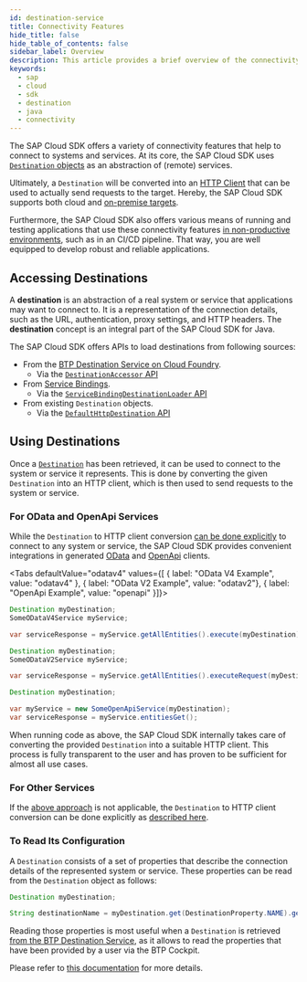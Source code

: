```yaml
---
id: destination-service
title: Connectivity Features
hide_title: false
hide_table_of_contents: false
sidebar_label: Overview
description: This article provides a brief overview of the connectivity features of the SAP Cloud SDK.
keywords:
  - sap
  - cloud
  - sdk
  - destination
  - java
  - connectivity
---
```



The SAP Cloud SDK offers a variety of connectivity features that help to connect to systems and services.
At its core, the SAP Cloud SDK uses [`Destination` objects](#accessing-destinations) as an abstraction of (remote) services.

Ultimately, a `Destination` will be converted into an [HTTP Client](http-client) that can be used to actually send requests to the target.
Hereby, the SAP Cloud SDK supports both cloud and [on-premise targets](on-premise).

Furthermore, the SAP Cloud SDK also offers various means of running and testing applications that use these connectivity features [in non-productive environments](running-locally), such as in an CI/CD pipeline.
That way, you are well equipped to develop robust and reliable applications.

## Accessing Destinations

A **destination** is an abstraction of a real system or service that applications may want to connect to.
It is a representation of the connection details, such as the URL, authentication, proxy settings, and HTTP headers.
The **destination** concept is an integral part of the SAP Cloud SDK for Java.

The SAP Cloud SDK offers APIs to load destinations from following sources:

- From the [BTP Destination Service on Cloud Foundry](https://api.sap.com/api/SAP_CP_CF_Connectivity_Destination/overview).
  - Via the [`DestinationAccessor` API](btp-destination-service)
- From [Service Bindings](https://github.com/SAP/btp-environment-variable-access/wiki/Fundamentals#service-binding).
  - Via the [`ServiceBindingDestinationLoader` API](service-bindings)
- From existing `Destination` objects.
  - Via the [`DefaultHttpDestination` API](http-destinations)

## Using Destinations

Once a [`Destination`](pathname:///java-api/v5/com/sap/cloud/sdk/cloudplatform/connectivity/Destination.html) has been retrieved, it can be used to connect to the system or service it represents.
This is done by converting the given `Destination` into an HTTP client, which is then used to send requests to the system or service.

### For OData and OpenApi Services

While the `Destination` to HTTP client conversion [can be done explicitly](#for-other-services) to connect to any system or service, the SAP Cloud SDK provides convenient integrations in generated [OData](../odata/vdm-generator) and [OpenApi](../rest/generate-rest-client) clients.

<Tabs defaultValue="odatav4" values={[ { label: "OData V4 Example", value: "odatav4" }, { label: "OData V2 Example", value: "odatav2"}, { label: "OpenApi Example", value: "openapi" }]}>

<TabItem value="odatav4">

```java
Destination myDestination;
SomeODataV4Service myService;

var serviceResponse = myService.getAllEntities().execute(myDestination);
```

</TabItem>

<TabItem value="odatav2">

```java
Destination myDestination;
SomeODataV2Service myService;

var serviceResponse = myService.getAllEntities().executeRequest(myDestination);
```

</TabItem>

<TabItem value="openapi">

```java
Destination myDestination;

var myService = new SomeOpenApiService(myDestination);
var serviceResponse = myService.entitiesGet();
```

</TabItem>

</Tabs>

When running code as above, the SAP Cloud SDK internally takes care of converting the provided `Destination` into a suitable HTTP client.
This process is fully transparent to the user and has proven to be sufficient for almost all use cases.

### For Other Services

If the [above approach](#for-odata-and-openapi-services) is not applicable, the `Destination` to HTTP client conversion can be done explicitly as [described here](http-client).

### To Read Its Configuration

A `Destination` consists of a set of properties that describe the connection details of the represented system or service.
These properties can be read from the `Destination` object as follows:

```java
Destination myDestination;

String destinationName = myDestination.get(DestinationProperty.NAME).getOrElse("");
```

Reading those properties is most useful when a `Destination` is retrieved [from the BTP Destination Service](btp-destination-service), as it allows to read the properties that have been provided by a user via the BTP Cockpit.

Please refer to [this documentation](btp-destination-service#if-authentication-is-not-required) for more details.
